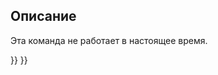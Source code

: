 <languages/>

{{Docnav/ru
|[[Std_MacroStepInto/ru|Команда "Шаг с заходом"]]
|
|[[Std_Macro_Menu/ru|Меню "Макросы"]]
|IconL=
|IconR=
|IconC=Freecad.svg
}}

<div class="mw-translate-fuzzy">
{{GuiCommand/ru
|Name=Std ToggleBreakpoint
|Name/ru=Std ToggleBreakpoint
|Workbenches=All
|MenuLocation=Макро → Установить/снять точку останова
|Shortcut=F9
|SeeAlso=[[Std_MacroStepOver|Std MacroStepOver]], [[Std_MacroStepInto|Std MacroStepInto]]
}}
</div>

<span id="Description"></span>
==Описание==

Эта команда не работает в настоящее время.


{{Docnav/ru
|[[Std_MacroStepInto/ru|Команда "Шаг с заходом"]]
|
|[[Std_Macro_Menu/ru|Меню "Макросы"]]
|IconL=
|IconR=
|IconC=Freecad.svg
}}

{{Std_Base_navi{{#translation:}}}}
{{Userdocnavi{{#translation:}}}}